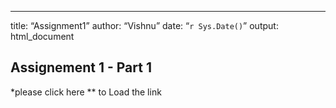 ---
title: "Assignment1"
author: "Vishnu"
date: "`r Sys.Date()`"
output: html_document

## Assignement 1 - Part 1 



*please click here ** to Load the link  
